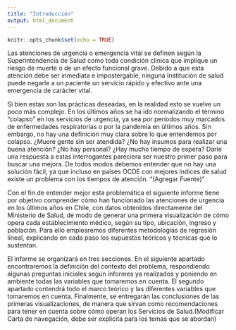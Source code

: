 ```yaml
---
title: "Introducción"
output: html_document
---
```


```r
knitr::opts_chunk$set(echo = TRUE)
```

Las atenciones de urgencia o emergencia vital se definen según la Superintendencia de Salud como toda condición clínica que implique un riesgo de muerte o de un efecto funcional grave. Debido a que esta atención debe ser inmediata e impostergable, ninguna Institución de salud puede negarle a un paciente un servicio rápido y efectivo ante una emergencia de carácter vital.

Si bien estas son las prácticas deseadas, en la realidad esto se vuelve un poco más complejo. En los últimos años se ha ido normalizando el término "colapso" en los servicios de urgencia, ya sea por períodos muy marcados de enfermedades respiratorias o por la pandemia en últimos años. Sin embargo, no hay una definición muy clara sobre lo que entendemos por colapso. ¿Muere gente sin ser atendida? ¿No hay insumos para realizar una buena atención? ¿No hay personal? ¿Hay mucho tiempo de espera? Darle una respuesta a estas interrogantes pareciera ser nuestro primer paso para buscar una mejora. De todos modos debemos entender que no hay una solución fácil, ya que incluso en países OCDE con mejores índices de salud existe un problema con los tiempos de atención. "(Agregar Fuente)"

Con el fin de entender mejor esta problemática el siguiente informe tiene por objetivo comprender cómo han funcionado las atenciones de urgencia en los últimos años en Chile, con datos obtenidos directamente del Ministerio de Salud, de modo de generar una primera visualización de cómo opera cada establecimiento médico, según su tipo, ubicación, ingreso y población. Para ello emplearemos diferentes metodologías de regresión lineal, explicando en cada paso los supuestos teóricos y técnicas que lo sustentan.

El informe se organizará en tres secciones. En el siguiente apartado encontraremos la definición del contexto del problema, respondiendo algunas preguntas iniciales según informes ya realizados y poniendo en ambiente todas las variables que tomaremos en cuenta. El segundo apartado contendrá todo el marco teórico y las diferentes variables que tomaremos en cuenta. Finalmente, se entregarán las conclusiones de las primeras visualizaciones, de manera que sirvan como recomendaciones para tener en cuenta sobre cómo operan los Servicios de Salud.(Modificar Carta de navegación, debe ser explícita para los temas que se abordan)
